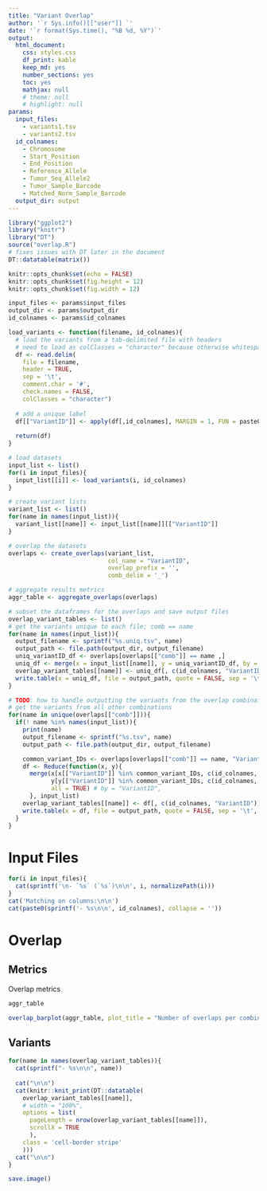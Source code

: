 ```yaml
---
title: "Variant Overlap"
author: '`r Sys.info()[["user"]] `'
date: '`r format(Sys.time(), "%B %d, %Y")`'
output:
  html_document:
    css: styles.css
    df_print: kable
    keep_md: yes
    number_sections: yes
    toc: yes
    mathjax: null
    # theme: null
    # highlight: null
params:
  input_files: 
    - variants1.tsv
    - variants2.tsv
  id_colnames:
    - Chromosome
    - Start_Position
    - End_Position
    - Reference_Allele
    - Tumor_Seq_Allele2
    - Tumor_Sample_Barcode
    - Matched_Norm_Sample_Barcode
  output_dir: output
---
```

```r
library("ggplot2")
library("knitr")
library("DT")
source("overlap.R")
# fixes issues with DT later in the document
DT::datatable(matrix())

knitr::opts_chunk$set(echo = FALSE)
knitr::opts_chunk$set(fig.height = 12)
knitr::opts_chunk$set(fig.width = 12)

input_files <- params$input_files
output_dir <- params$output_dir
id_colnames <- params$id_colnames

load_variants <- function(filename, id_colnames){
  # load the variants from a tab-delimited file with headers
  # need to load as colClasses = "character" because otherwise whitespace gets inserted later with paste
  df <- read.delim(
    file = filename, 
    header = TRUE, 
    sep = '\t', 
    comment.char = '#',
    check.names = FALSE, 
    colClasses = "character")
  
  # add a unique label
  df[["VariantID"]] <- apply(df[,id_colnames], MARGIN = 1, FUN = paste0, collapse = ':')
  
  return(df)
}
```

```r
# load datasets
input_list <- list()
for(i in input_files){
  input_list[[i]] <- load_variants(i, id_colnames)
}
```

```r
# create variant lists
variant_list <- list()
for(name in names(input_list)){
  variant_list[[name]] <- input_list[[name]][["VariantID"]]
}
```

```r
# overlap the datasets
overlaps <- create_overlaps(variant_list, 
                            col_name = "VariantID", 
                            overlap_prefix = '',
                            comb_delim = '_')
```

```r
# aggregate results metrics
aggr_table <- aggregate_overlaps(overlaps)
```

```r
# subset the dataframes for the overlaps and save output files
overlap_variant_tables <- list()
# get the variants unique to each file; comb == name
for(name in names(input_list)){
  output_filename <- sprintf("%s.uniq.tsv", name)
  output_path <- file.path(output_dir, output_filename)
  uniq_variantID_df <- overlaps[overlaps[["comb"]] == name ,]
  uniq_df <- merge(x = input_list[[name]], y = uniq_variantID_df, by = "VariantID")
  overlap_variant_tables[[name]] <- uniq_df[, c(id_colnames, "VariantID")]
  write.table(x = uniq_df, file = output_path, quote = FALSE, sep = '\t', row.names = FALSE, col.names = TRUE)
}
```

```r
# TODO: how to handle outputting the variants from the overlap combinations?
# get the variants from all other combinations
for(name in unique(overlaps[["comb"]])){
  if(! name %in% names(input_list)){
    print(name)
    output_filename <- sprintf("%s.tsv", name)
    output_path <- file.path(output_dir, output_filename)

    common_variant_IDs <- overlaps[overlaps[["comb"]] == name, "VariantID"]
    df <- Reduce(function(x, y){
      merge(x[x[["VariantID"]] %in% common_variant_IDs, c(id_colnames, "VariantID")], 
            y[y[["VariantID"]] %in% common_variant_IDs, c(id_colnames, "VariantID")], 
            all = TRUE) # by = "VariantID",
      }, input_list)
    overlap_variant_tables[[name]] <- df[, c(id_colnames, "VariantID")]
    write.table(x = df, file = output_path, quote = FALSE, sep = '\t', row.names = FALSE, col.names = TRUE)
  }
}
```

# Input Files
```r
for(i in input_files){
  cat(sprintf('\n- `%s` (`%s`)\n\n', i, normalizePath(i)))
}
cat('Matching on columns:\n\n')
cat(paste0(sprintf('- %s\n\n', id_colnames), collapse = ''))
```

# Overlap

## Metrics

Overlap metrics

```r
aggr_table
```

```r
overlap_barplot(aggr_table, plot_title = "Number of overlaps per combination")
```

## Variants
```r
for(name in names(overlap_variant_tables)){
  cat(sprintf("- %s\n\n", name))
  
  cat("\n\n")
  cat(knitr::knit_print(DT::datatable(
    overlap_variant_tables[[name]], 
    # width = "100%",
    options = list(
      pageLength = nrow(overlap_variant_tables[[name]]),
      scrollX = TRUE
      ),
    class = 'cell-border stripe'
    )))
  cat("\n\n")
}
```

```r
save.image()
```